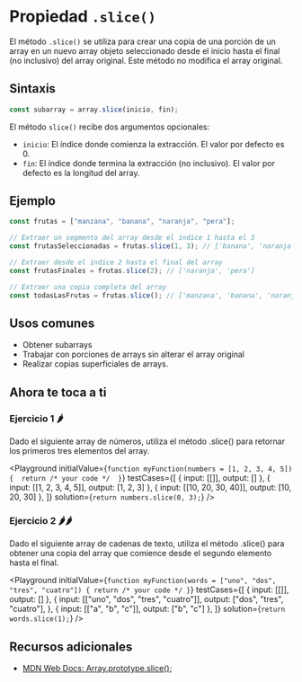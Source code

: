 
# Propiedad `.slice()`

El método `.slice()` se utiliza para crear una copia de una porción de un array en un nuevo array objeto seleccionado desde el inicio hasta el final (no inclusivo) del array original. Este método no modifica el array original.

## Sintaxis

```jsx
const subarray = array.slice(inicio, fin);
```

El método `slice()` recibe dos argumentos opcionales:

- `inicio`: El índice donde comienza la extracción. El valor por defecto es 0.
- `fin`: El índice donde termina la extracción (no inclusivo). El valor por defecto es la longitud del array.

## Ejemplo

```jsx
const frutas = ["manzana", "banana", "naranja", "pera"];

// Extraer un segmento del array desde el índice 1 hasta el 3
const frutasSeleccionadas = frutas.slice(1, 3); // ['banana', 'naranja']

// Extraer desde el índice 2 hasta el final del array
const frutasFinales = frutas.slice(2); // ['naranja', 'pera']

// Extraer una copia completa del array
const todasLasFrutas = frutas.slice(); // ['manzana', 'banana', 'naranja', 'pera']
```

## Usos comunes

- Obtener subarrays
- Trabajar con porciones de arrays sin alterar el array original
- Realizar copias superficiales de arrays.

## Ahora te toca a ti

### Ejercicio 1 🌶️

Dado el siguiente array de números, utiliza el método .slice() para retornar los primeros tres elementos del array.

<Playground
  initialValue={`function myFunction(numbers = [1, 2, 3, 4, 5]) { 
    return /* your code */ 
}`}
  testCases={[
    { input: [[]], output: [] },
    { input: [[1, 2, 3, 4, 5]], output: [1, 2, 3] },
    { input: [[10, 20, 30, 40]], output: [10, 20, 30] },
  ]}
  solution={`return numbers.slice(0, 3);`}
/>

### Ejercicio 2 🌶️🌶️

Dado el siguiente array de cadenas de texto, utiliza el método .slice() para obtener una copia del array que comience desde el segundo elemento hasta el final.

<Playground
  initialValue={`function myFunction(words = ["uno", "dos", "tres", "cuatro"]) {
    return /* your code */
}`}
  testCases={[
    { input: [[]], output: [] },
    {
      input: [["uno", "dos", "tres", "cuatro"]],
      output: ["dos", "tres", "cuatro"],
    },
    { input: [["a", "b", "c"]], output: ["b", "c"] },
  ]}
  solution={`return words.slice(1);`}
/>

## Recursos adicionales

- [MDN Web Docs: Array.prototype.slice()](https://developer.mozilla.org/en-US/docs/Web/JavaScript/Reference/Global_Objects/Array/slice);
